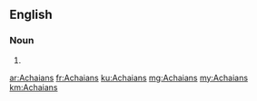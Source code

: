 ==English==

===Noun===
{{head|en}}

# {{plural of|Achaian}}

[[ar:Achaians]]
[[fr:Achaians]]
[[ku:Achaians]]
[[mg:Achaians]]
[[my:Achaians]]
[[km:Achaians]]